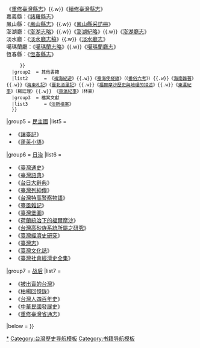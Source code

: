 {{Navbox
|name = 台灣歷史相關書籍
|title = [[台灣歷史]]相關書籍
|state = collapsed
|bodyclass = hlist
|above = 

|group1 = [[台灣史前時期|史前]]
|list1 = 
* 《[[島夷誌略]]》
* 《[[東番記]]》
* 《[[東西洋考]]》
* 《[[豐臣秀吉高山國招諭文書|高山國招諭文書]]》

|group2 = [[台灣荷西時期|荷西]]
|list2 = 
* 《[[熱蘭遮城日誌]]》
* 《[[巴達維亞城日記]]》
* 《[[新港語聖經]]》([[馬太福音]]/[[約翰福音]])
* 《[[虎尾壟語詞典]]》

|group3 = [[臺灣明鄭時期|明鄭]]
|list3 =
* 《[[先王實錄]]》
* 《[[東壁樓集]]》
* 《[[海紀輯要]]》
* 《[[閩海紀要]]》
* 《[[閩海紀略]]》
* 《[[海上見聞錄]]》
* 《[[臺灣外記]]》
* 《[[鄭氏史料]]》
* 《[[鄭氏關係文書]]》
* 《[[賜姓始末]]》
* 《[[海外働哭記]]》
* 《[[鄭成功傳]]》
* 《[[東南紀事]]》
* 《[[明季南略]]》
* 《[[南疆繹史]]》
* 《[[小腆紀年]]》
* 《[[小腆紀傳]]》
* 《[[平閩紀]]》
* 《[[靖海紀事]]》
* 《[[被遺誤的台灣]]》

|group4 = [[台灣清治時期|清治]]
|list4 ={{Navbox|child
   |group1  = 地方志書
   |list1      =  {{Navbox|subgroup
      |group1 = 府級
      |list1  =《[[臺灣府志]]》{{.w}} 《[[臺灣志略]]》{{.w}}《[[臺灣采訪冊]]》
      |group2 = 縣廳級
      |list2  =臺灣縣：《[[臺灣縣志]]》{{.w}}《[[重修臺灣縣志]]》{{.w}}《[[續修臺灣縣志]]》<br>嘉義縣：《[[諸羅縣志]]》<br>鳳山縣：《[[鳳山縣志]]》{{.w}}《[[鳳山縣采訪冊]]》<br>澎湖廳：《[[澎湖志略]]》{{.w}}《[[澎湖紀略]]》{{.w}}《[[澎湖廳志]]》<br>淡水廳：《[[淡水廳志稿]]》{{.w}}《[[淡水廳志]]》<br>噶瑪蘭廳：《[[噶瑪蘭志略]]》{{.w}}《[[噶瑪蘭廳志]]》<br>恆春縣：《[[恆春縣志]]》
      }}
   |group2  = 其他書籍
   |list2      = 《[[裨海紀遊]]》{{.w}}《[[臺海使槎錄]]》（《[[番俗六考]]》）{{.w}}《[[海南雜著]]》{{.w}}《[[海東札記]]》《[[臺北道里記]]》{{.w}}《[[福爾摩沙歷史與地理的描述]]》{{.w}}《[[東瀛紀事 (楊廷理)|東瀛紀事]]》（楊廷理）{{.w}} 《[[東瀛紀事 (林豪)|東瀛紀事]]》（林豪）
   |group3  = 檔案文獻
   |list3      =《[[淡新檔案]]》
   }}
|group5 = [[臺灣民主國|民主國]]
|list5 = 
* 《[[讓臺記]]》
* 《[[蓬萊小語]]》

|group6 = [[台灣日治時期|日治]]
|list6 =
* 《[[臺灣通史]]》
* 《[[臺灣語典]]》
* 《[[台日大辭典]]》
* 《[[臺灣列紳傳]]》
* 《[[台灣特高警察物語]]》
* 《[[臺風雜記]]》
* 《[[臺灣堡圖]]》
* 《[[荷蘭統治下的福爾摩沙]]》
* 《[[台灣高砂族系統所屬之研究]]》
* 《[[臺灣經濟史研究]]》
* 《[[臺灣志]]》
* 《[[臺灣文化誌]]》
* 《[[臺灣社會經濟史全集]]》

|group7 = [[台灣戰後時期|战后]]
|list7 = 
* 《[[被出賣的台灣]]》
* 《[[柏楊回憶錄]]》
* 《[[台灣人四百年史]]》
* 《[[中華民國發展史]]》
* 《[[重修臺灣省通志]]》

|below = 
}}<noinclude>

[[Category:台灣歷史書籍|*]]
[[Category:台灣歷史导航模板]]
[[Category:书籍导航模板]]
</noinclude>